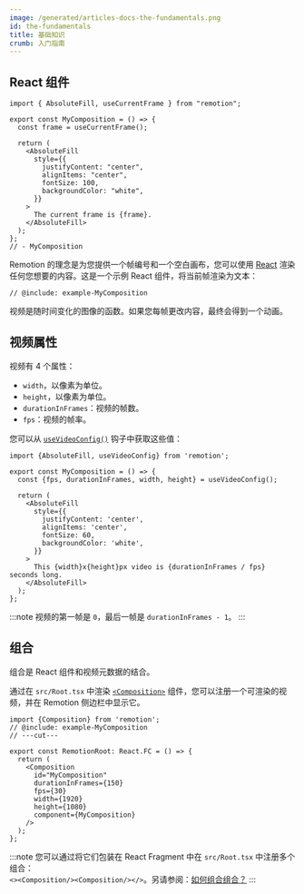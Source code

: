 ```yaml
---
image: /generated/articles-docs-the-fundamentals.png
id: the-fundamentals
title: 基础知识
crumb: 入门指南
---
```


## React 组件

```twoslash include example
import { AbsoluteFill, useCurrentFrame } from "remotion";

export const MyComposition = () => {
  const frame = useCurrentFrame();

  return (
    <AbsoluteFill
      style={{
        justifyContent: "center",
        alignItems: "center",
        fontSize: 100,
        backgroundColor: "white",
      }}
    >
      The current frame is {frame}.
    </AbsoluteFill>
  );
};
// - MyComposition
```

Remotion 的理念是为您提供一个帧编号和一个空白画布，您可以使用 [React](https://react.dev) 渲染任何您想要的内容。这是一个示例 React 组件，将当前帧渲染为文本：

```tsx twoslash title="MyComposition.tsx"
// @include: example-MyComposition
```

视频是随时间变化的图像的函数。如果您每帧更改内容，最终会得到一个动画。

## 视频属性

视频有 4 个属性：

- `width`，以像素为单位。
- `height`，以像素为单位。
- `durationInFrames`：视频的帧数。
- `fps`：视频的帧率。

您可以从 [`useVideoConfig()`](/docs/use-video-config) 钩子中获取这些值：

```tsx twoslash
import {AbsoluteFill, useVideoConfig} from 'remotion';

export const MyComposition = () => {
  const {fps, durationInFrames, width, height} = useVideoConfig();

  return (
    <AbsoluteFill
      style={{
        justifyContent: 'center',
        alignItems: 'center',
        fontSize: 60,
        backgroundColor: 'white',
      }}
    >
      This {width}x{height}px video is {durationInFrames / fps} seconds long.
    </AbsoluteFill>
  );
};
```

:::note
视频的第一帧是 `0`，最后一帧是 `durationInFrames - 1`。
:::

## 组合

组合是 React 组件和视频元数据的结合。

通过在 `src/Root.tsx` 中渲染 [`<Composition>`](/docs/composition) 组件，您可以注册一个可渲染的视频，并在 Remotion 侧边栏中显示它。

```tsx twoslash title="src/Root.tsx"
import {Composition} from 'remotion';
// @include: example-MyComposition
// ---cut---

export const RemotionRoot: React.FC = () => {
  return (
    <Composition
      id="MyComposition"
      durationInFrames={150}
      fps={30}
      width={1920}
      height={1080}
      component={MyComposition}
    />
  );
};
```

:::note
您可以通过将它们包装在 React Fragment 中在 `src/Root.tsx` 中注册多个组合：  
`<><Composition/><Composition/></>`。另请参阅：[如何组合组合？](/docs/miscellaneous/snippets/combine-compositions)
:::
